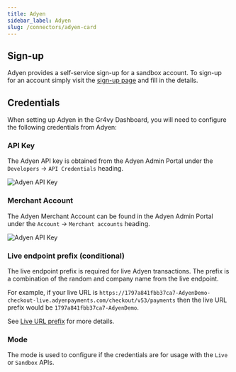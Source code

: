 ```yaml
---
title: Adyen
sidebar_label: Adyen
slug: /connectors/adyen-card
---
```


## Sign-up
Adyen provides a self-service sign-up for a sandbox account.  To sign-up for an account simply visit the [sign-up page](https://www.adyen.com/signup) and fill in the details.

## Credentials
When setting up Adyen in the Gr4vy Dashboard, you will need to configure the following credentials from Adyen:

### API Key

  The Adyen API key is obtained from the Adyen Admin Portal under the `Developers` -> `API Credentials` heading.

  <Image src={api_key_image} title="Adyen API Key" />

### Merchant Account

  The Adyen Merchant Account can be found in the Adyen Admin Portal under the `Account` -> `Merchant accounts` heading.

  <Image src={merchant_account_image} title="Adyen API Key" />

### Live endpoint prefix (conditional)
  
  The live endpoint prefix is required for live Adyen transactions.  The prefix is a combination of the random and company name from the live endpoint.

  For example, if your live URL is `https://1797a841fbb37ca7-AdyenDemo-checkout-live.adyenpayments.com/checkout/v53/payments` then the live URL prefix would be `1797a841fbb37ca7-AdyenDemo`.

See [Live URL prefix](https://docs.adyen.com/development-resources/live-endpoints#live-url-prefix) for more details.

### Mode
  
  The mode is used to configure if the credentials are for usage with the `Live` or `Sandbox` APIs.
